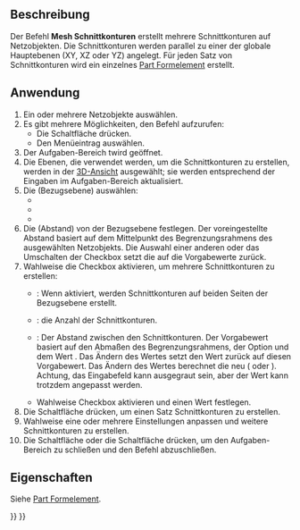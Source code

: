 <languages/>

{{Docnav/de
|[[Mesh_SectionByPlane/de|SectionByPlane]]
|[[Mesh_Merge/de|Zusammenführen]]
|[[Mesh_Workbench/de|Mesh]]
|IconL=Mesh_SectionByPlane.svg
|IconR=Mesh_Merge.svg
|IconC=Workbench_Mesh.svg
}}

<div class="mw-translate-fuzzy">
{{GuiCommand/de
|Name=Mesh CrossSections
|Name/de=Mesh Schnittkonturen
|MenuLocation=Netze → Schneiden → Schnitte...
|Workbenches=[[Mesh_Workbench/de|Mesh]]
|Version=0.19
|SeeAlso=[[Mesh_SectionByPlane/de|Mesh SchnittMitEbene]]
}}
</div>

<span id="Description"></span>
==Beschreibung==

Der Befehl '''Mesh Schnittkonturen''' erstellt mehrere Schnittkonturen auf Netzobjekten. Die Schnittkonturen werden parallel zu einer der globale Hauptebenen (XY, XZ oder YZ) angelegt. Für jeden Satz von Schnittkonturen wird ein einzelnes [[Part_Feature/de|Part Formelement]] erstellt.

<span id="Usage"></span>
==Anwendung==

<div class="mw-translate-fuzzy">
# Ein oder mehrere Netzobjekte auswählen.
# Es gibt mehrere Möglichkeiten, den Befehl aufzurufen:
#* Die Schaltfläche {{Button|[[Image:Mesh_CrossSections.svg|16px]] [[Mesh_CrossSections/de|Schnitte...]]}} drücken.
#* Den Menüeintrag {{MenuCommand|Vetze → Schneiden → [[Image:Mesh_CrossSections.svg|16px]] Schnitte...}} auswählen.
# Der Aufgaben-Bereich {{MenuCommand|Schnitte}} twird geöffnet.
# Die Ebenen, die verwendet werden, um die Schnittkonturen zu erstellen, werden in der [[3D_view/de|3D-Ansicht]] ausgewählt; sie werden entsprechend der Eingaben im Aufgaben-Bereich aktualisiert.
# Die {{MenuCommand|Führungsebene}} (Bezugsebene) auswählen:
#* {{MenuCommand|XY}}
#* {{MenuCommand|XZ}}
#* {{MenuCommand|YZ}}
# Die {{MenuCommand|Position}} (Abstand) von der Bezugsebene festlegen. Der voreingestellte Abstand basiert auf dem Mittelpunkt des Begrenzungsrahmens des ausgewählten Netzobjekts. Die Auswahl einer anderen {{MenuCommand|Führungsebene}} oder das Umschalten der Checkbox {{MenuCommand|Schnitte}} setzt die {{MenuCommand|Positon}} auf die Vorgabewerte zurück.
# Wahlweise die Checkbox {{MenuCommand|Schnitte}} aktivieren, um mehrere Schnittkonturen zu erstellen:
#* {{MenuCommand|Beidseitig}}: Wenn aktiviert, werden Schnittkonturen auf beiden Seiten der Bezugsebene erstellt.
#* {{MenuCommand|Anzahl}}: die Anzahl der Schnittkonturen.
#* {{MenuCommand|Entfernung}}: Der Abstand zwischen den Schnittkonturen. Der Vorgabewert basiert auf den Abmaßen des Begrenzungsrahmens, der Option {{MenuCommand|Beidseitig}} und dem Wert {{MenuCommand|Anzahl}}. Das Ändern des Wertes  {{MenuCommand|Anzahl}} setzt den Wert {{MenuCommand|Entfernung}} zurück auf diesen Vorgabewert. Das Ändern des Wertes {{MenuCommand|Beidseiteg}} berechnet die  {{MenuCommand|Entfernung}} neu ({{value|*2.0}} oder {{value|*0.5}}). Achtung, das Eingabefeld kann ausgegraut sein, aber der Wert kann trotzdem angepasst werden.
#* Wahlweise Checkbox {{MenuCommand|Kanten verbinden, wenn die Distanz kleiner ist als}} aktivieren und einen Wert festlegen.
# Die Schaltfläche {{button|Anwenden}} drücken, um einen Satz Schnittkonturen zu erstellen.
# Wahlweise eine oder mehrere Einstellungen anpassen und weitere Schnittkonturen zu erstellen.
# Die Schaltfläche {{button|OK}} oder die Schaltfläche {{button|Abbrechen}} drücken, um den Aufgaben-Bereich zu schließen und den Befehl abzuschließen.
</div>

<span id="Properties"></span>
==Eigenschaften==

Siehe [[Part_Feature/de|Part Formelement]].


{{Docnav/de
|[[Mesh_SectionByPlane/de|SectionByPlane]]
|[[Mesh_Merge/de|Zusammenführen]]
|[[Mesh_Workbench/de|Mesh]]
|IconL=Mesh_SectionByPlane.svg
|IconR=Mesh_Merge.svg
|IconC=Workbench_Mesh.svg
}}

{{Mesh Tools navi{{#translation:}}}}
{{Userdocnavi{{#translation:}}}}